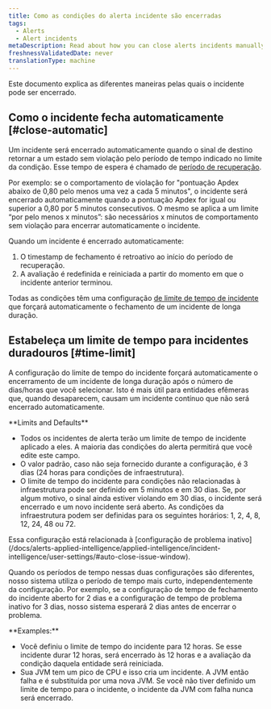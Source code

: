 ```yaml
---
title: Como as condições do alerta incidente são encerradas
tags:
  - Alerts
  - Alert incidents
metaDescription: Read about how you can close alerts incidents manually and automatically.
freshnessValidatedDate: never
translationType: machine
---
```


Este documento explica as diferentes maneiras pelas quais o incidente pode ser encerrado.

## Como o incidente fecha automaticamente [#close-automatic]

Um incidente será encerrado automaticamente quando o sinal de destino retornar a um estado sem violação pelo período de tempo indicado no limite da condição. Esse tempo de espera é chamado de [período de recuperação](/docs/using-new-relic/welcome-new-relic/get-started/glossary#recovery-period).

Por exemplo: se o comportamento de violação for "pontuação Apdex abaixo de 0,80 pelo menos uma vez a cada 5 minutos", o incidente será encerrado automaticamente quando a pontuação Apdex for igual ou superior a 0,80 por 5 minutos consecutivos. O mesmo se aplica a um limite “por pelo menos x minutos”: são necessários x minutos de comportamento sem violação para encerrar automaticamente o incidente.

Quando um incidente é encerrado automaticamente:

1. O timestamp de fechamento é retroativo ao início do período de recuperação.
2. A avaliação é redefinida e reiniciada a partir do momento em que o incidente anterior terminou.

Todas as condições têm uma configuração [de limite de tempo de incidente](#time-limit) que forçará automaticamente o fechamento de um incidente de longa duração.

## Estabeleça um limite de tempo para incidentes duradouros [#time-limit]

A configuração do limite de tempo do incidente forçará automaticamente o encerramento de um incidente de longa duração após o número de dias/horas que você selecionar. Isto é mais útil para entidades efêmeras que, quando desaparecem, causam um incidente contínuo que não será encerrado automaticamente.

<DNT>
  **Limits and Defaults**
</DNT>

* Todos os incidentes de alerta terão um limite de tempo de incidente aplicado a eles. A maioria das condições do alerta permitirá que você edite este campo.
* O valor padrão, caso não seja fornecido durante a configuração, é 3 dias (24 horas para condições de infraestrutura).
* O limite de tempo do incidente para condições não relacionadas à infraestrutura pode ser definido em 5 minutos e em 30 dias. Se, por algum motivo, o sinal ainda estiver violando em 30 dias, o incidente será encerrado e um novo incidente será aberto. As condições da infraestrutura podem ser definidas para os seguintes horários: 1, 2, 4, 8, 12, 24, 48 ou 72.

<Callout variant="tip">
  Essa configuração está relacionada à [configuração de problema inativo](/docs/alerts-applied-intelligence/applied-intelligence/incident-intelligence/user-settings/#auto-close-issue-window).

  Quando os períodos de tempo nessas duas configurações são diferentes, nosso sistema utiliza o período de tempo mais curto, independentemente da configuração. Por exemplo, se a configuração de tempo de fechamento do incidente aberto for 2 dias e a configuração de tempo de problema inativo for 3 dias, nosso sistema esperará 2 dias antes de encerrar o problema.
</Callout>

<DNT>
  **Examples:**
</DNT>

* Você definiu o limite de tempo do incidente para 12 horas. Se esse incidente durar 12 horas, será encerrado às 12 horas e a avaliação da condição daquela entidade será reiniciada.
* Sua JVM tem um pico de CPU e isso cria um incidente. A JVM então falha e é substituída por uma nova JVM. Se você não tiver definido um limite de tempo para o incidente, o incidente da JVM com falha nunca será encerrado.